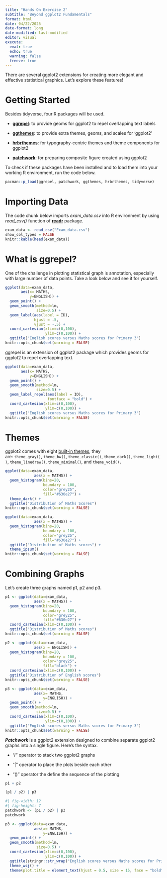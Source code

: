 ```yaml
---
title: "Hands On Exercise 2"
subtitle: "Beyond ggplot2 Fundamentals"
format: html
date: 04/22/2025
date-format: long
date-modified: last-modified
editor: visual
execute:
  eval: true
  echo: true
  warning: false
  freeze: true
---
```


There are several ggplot2 extensions for creating more elegant and effective statistical graphics. Let's explore these features!

# Getting Started

Besides tidyverse, four R packages will be used.

-   [**ggrepel**](https://ggrepel.slowkow.com/): to provide geoms for ggplot2 to repel overlapping text labels

-   [**ggthemes**](https://yutannihilation.github.io/allYourFigureAreBelongToUs/ggthemes/): to provide extra themes, geoms, and scales for ‘ggplot2’

-   [**hrbrthemes**](https://r-graph-gallery.com/package/hrbrthemes.html): for typography-centric themes and theme components for ggplot2

-   [**patchwork**](https://r-graph-gallery.com/package/patchwork.html): for preparing composite figure created using ggplot2

To check if these packages have been installed and to load them into your working R environment, run the code below.

```r
pacman::p_load(ggrepel, patchwork, ggthemes, hrbrthemes, tidyverse)
```

# Importing Data

The code chunk below imports *exam_data.csv* into R environment by using *read_csv()* function of [**readr**](#0) package. 

```r
exam_data <- read_csv("Exam_data.csv")
show_col_types = FALSE
knitr::kable(head(exam_data))
```

# What is ggrepel?

One of the challenge in plotting statistical graph is annotation, especially with large number of data points. Take a look below and see it for yourself.

```r
ggplot(data=exam_data, 
       aes(x= MATHS, 
           y=ENGLISH)) +
  geom_point() +
  geom_smooth(method=lm, 
              size=0.5) +  
  geom_label(aes(label = ID), 
             hjust = .5, 
             vjust = -.5) +
  coord_cartesian(xlim=c(0,100),
                  ylim=c(0,100)) +
  ggtitle("English scores versus Maths scores for Primary 3")
knitr::opts_chunk$set(warning = FALSE)
```

ggrepel is an extension of ggplot2 package which provides geoms for ggplot2 to repel overlapping text.

```r
ggplot(data=exam_data, 
       aes(x= MATHS, 
           y=ENGLISH)) +
  geom_point() +
  geom_smooth(method=lm, 
              size=0.5) +  
  geom_label_repel(aes(label = ID), 
                   fontface = "bold") +
  coord_cartesian(xlim=c(0,100),
                  ylim=c(0,100)) +
  ggtitle("English scores versus Maths scores for Primary 3")
knitr::opts_chunk$set(warning = FALSE)
```

# Themes

ggplot2 comes with eight [built-in themes](https://ggplot2.tidyverse.org/reference/ggtheme.html), they are: `theme_gray()`, `theme_bw()`, `theme_classic()`, `theme_dark()`, `theme_light()`, `theme_linedraw()`, `theme_minimal()`, and `theme_void().`

```r
ggplot(data=exam_data, 
             aes(x = MATHS)) +
  geom_histogram(bins=20, 
                 boundary = 100,
                 color="grey25", 
                 fill="#630e27") +
  theme_dark() +
  ggtitle("Distribution of Maths Scores") 
knitr::opts_chunk$set(warning = FALSE)
```

```r
ggplot(data=exam_data, 
             aes(x = MATHS)) +
  geom_histogram(bins=20, 
                 boundary = 100,
                 color="grey25", 
                 fill="#630e27") +
  ggtitle("Distribution of Maths scores") +
  theme_ipsum()
knitr::opts_chunk$set(warning = FALSE)
```

# Combining Graphs

Let's create three graphs named p1, p2 and p3.

```r
p1 <- ggplot(data=exam_data, 
             aes(x = MATHS)) +
  geom_histogram(bins=20, 
                 boundary = 100,
                 color="grey25", 
                 fill="#630e27") + 
  coord_cartesian(xlim=c(0,100)) +
  ggtitle("Distribution of Maths scores")
knitr::opts_chunk$set(warning = FALSE)

```

```r
p2 <- ggplot(data=exam_data, 
             aes(x = ENGLISH)) +
  geom_histogram(bins=20, 
                 boundary = 100,
                 color="grey25", 
                 fill="black") +
  coord_cartesian(xlim=c(0,100)) +
  ggtitle("Distribution of English scores")
knitr::opts_chunk$set(warning = FALSE)
```

```r
p3 <- ggplot(data=exam_data, 
             aes(x= MATHS, 
                 y=ENGLISH)) +
  geom_point() +
  geom_smooth(method=lm, 
              size=0.5) +  
  coord_cartesian(xlim=c(0,100),
                  ylim=c(0,100)) +
  ggtitle("English scores versus Maths scores for Primary 3")
knitr::opts_chunk$set(warning = FALSE)
```

***Patchwork*** is a ggplot2 extension designed to combine separate ggplot2 graphs into a single figure. Here's the syntax.

-   “/” operator to stack two ggplot2 graphs

-   “\|” operator to place the plots beside each other

-   “()” operator the define the sequence of the plotting

```r
p1 + p2
```

```r
(p1 / p2) | p3
```

```r
#| fig-width: 12
#| fig-height: 7
patchwork <- (p1 / p2) | p3
patchwork
```

```r
p3 <- ggplot(data=exam_data, 
             aes(x= MATHS, 
                 y=ENGLISH)) +
  geom_point() +
  geom_smooth(method=lm, 
              size=0.5) +  
  coord_cartesian(xlim=c(0,100),
                  ylim=c(0,100)) +
  ggtitle(stringr::str_wrap("English scores versus Maths scores for Primary 3", width = 30)) +
  theme_wsj() +
  theme(plot.title = element_text(hjust = 0.5, size = 15, face = "bold"))

```
